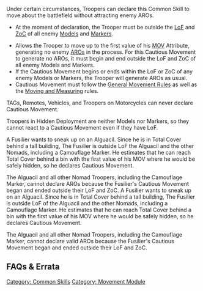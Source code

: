 {{section-movement-module}}
{{section-common-skills}}


{{n4only}}
{{n4}}
Under certain circumstances, Troopers can declare this Common Skill to move about the battlefield without attracting enemy AROs.

{{skillbox |red| CAUTIOUS MOVEMENT | ENTIRE ORDER}}
{{skill-label | Movement, No LoF, No Roll.}}{{Requirements}}
* At the moment of declaration, the Trooper must be outside the [[LoF]] and [[ZoC]] of all enemy [[Models]] and [[Markers]].
{{Effects}}
* Allows the Trooper to move up to the first value of his [[MOV]] Attribute, generating no enemy [[ARO]]s in the process. For this Cautious Movement to generate no AROs, it must begin and end outside the LoF and ZoC of all enemy Models and Markers. 
* If the Cautious Movement begins or ends within the LoF or ZoC of any enemy Models or Markers, the Trooper will generate AROs as usual.
* Cautious Movement must follow the [[General Movement Rules]] as well as the [[Moving and Measuring]] rules.


{{important-start}}
TAGs, Remotes, Vehicles, and Troopers on Motorcycles can never declare Cautious Movement.
{{important-end}}


{{remember-start}}
Troopers in Hidden Deployment are neither Models nor Markers, so they cannot react to a Cautious Movement even if they have LoF.
{{remember-end}}


{{greybox-start | Cautious Movement Example }}
{{update | 1.1.1, Dec 2021}}
A Fusilier wants to sneak up on an Alguacil. Since he is in Total Cover behind a tall building, The Fusilier is outside LoF the Alguacil and the other Nomads, including a Camouflage Marker. He estimates that he can reach Total Cover behind a bin with the first value of his MOV where he would be safely hidden, so he declares Cautious Movement.

The Alguacil and all other Nomad Troopers, including the Camouflage Marker, cannot declare AROs because the Fusilier's Cautious Movement began and ended outside their LoF and ZoC.
{{update-end}}
{{original}}
A Fusilier wants to sneak up on an Alguacil. Since he is in Total Cover behind a tall building, The Fusilier is outside LoF of the Alguacil and the other Nomads, including a Camouflage Marker. He estimates that he can reach Total Cover behind a bin with the first value of his MOV where he would be safely hidden, so he declares Cautious Movement.

The Alguacil and all other Nomad Troopers, including the Camouflage Marker, cannot declare {{originalhighlight}}valid{{originalhighlight-end}} AROs because the Fusilier's Cautious Movement began and ended outside their LoF and ZoC.
{{original-end}}
{{greybox-end}}


== FAQs & Errata ==

{{faqbox |
type = faq |
title = N4 FAQ |
version = Updated 1.3, Nov 2022 |
q = Q: Does {{erratahighlight}}a Trooper in Disconnected State or Unconscious State (including those in Shasvastii-Embryo State){{erratahighlight-end}} prevent an enemy from re-entering Marker State, or cancel their Cautious Movement? |
a = A: No. |
related = [[Camouflaged State]], [[Cautious Movement]], [[Impersonation State]], [[Unconscious]] }}

{{n4end}}


{{section-movement-module}}
{{section-common-skills}}

[[Category: Common Skills]]
[[Category: Movement Module]]